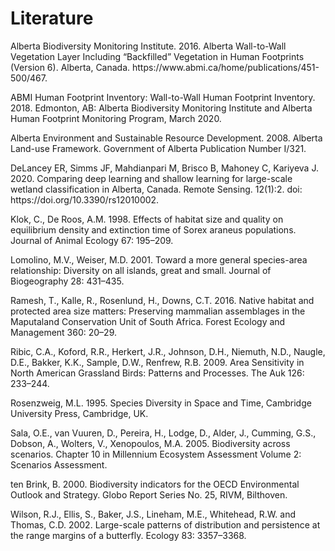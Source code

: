 # Literature

Alberta Biodiversity Monitoring Institute. 2016. Alberta Wall-to-Wall Vegetation Layer Including “Backfilled” Vegetation in Human Footprints (Version 6). Alberta, Canada. https://www.abmi.ca/home/publications/451-500/467.

ABMI Human Footprint Inventory: Wall-to-Wall Human Footprint Inventory. 2018. Edmonton, AB: Alberta Biodiversity Monitoring Institute and Alberta Human Footprint Monitoring Program, March 2020.

Alberta Environment and Sustainable Resource Development. 2008. Alberta Land-use Framework. Government of Alberta Publication Number I/321.

DeLancey ER, Simms JF, Mahdianpari M, Brisco B, Mahoney C, Kariyeva J. 2020. Comparing deep learning and shallow learning for large-scale wetland classification in Alberta, Canada. Remote Sensing. 12(1):2. doi: https://doi.org/10.3390/rs12010002.

Klok, C., De Roos, A.M. 1998. Effects of habitat size and quality on equilibrium density and extinction time of Sorex araneus populations. Journal of Animal Ecology 67: 195–209.

Lomolino, M.V., Weiser, M.D. 2001. Toward a more general species-area relationship: Diversity on all islands, great and small. Journal of Biogeography 28: 431–435.

Ramesh, T., Kalle, R., Rosenlund, H., Downs, C.T. 2016. Native habitat and protected area size matters: Preserving mammalian assemblages in the Maputaland Conservation Unit of South Africa. Forest Ecology and Management 360: 20–29.

Ribic, C.A., Koford, R.R., Herkert, J.R., Johnson, D.H., Niemuth, N.D., Naugle, D.E., Bakker, K.K., Sample, D.W., Renfrew, R.B. 2009. Area Sensitivity in North American Grassland Birds: Patterns and Processes. The Auk 126: 233–244.

Rosenzweig, M.L. 1995. Species Diversity in Space and Time, Cambridge University Press, Cambridge, UK.

Sala, O.E., van Vuuren, D., Pereira, H., Lodge, D., Alder, J., Cumming, G.S., Dobson, A., Wolters, V., Xenopoulos, M.A. 2005. Biodiversity across scenarios. Chapter 10 in Millennium Ecosystem Assessment Volume 2: Scenarios Assessment.

ten Brink, B. 2000. Biodiversity indicators for the OECD Environmental Outlook and Strategy. Globo Report Series No. 25, RIVM, Bilthoven.

Wilson, R.J., Ellis, S., Baker, J.S., Lineham, M.E., Whitehead, R.W. and Thomas, C.D. 2002. Large-scale patterns of distribution and persistence at the range margins of a butterfly. Ecology 83: 3357–3368. 

